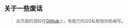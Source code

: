 ## 关于一些废话

> 此页面的源码在[Github](https://github.com/quizhizhe/quizhizhe.github.io/tree/gatsby)上，有能力的QQ私聊我协助编写。

